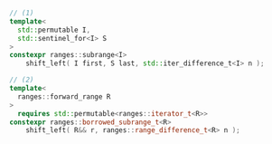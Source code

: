 ```cpp
// (1)
template<
  std::permutable I,
  std::sentinel_for<I> S
>
constexpr ranges::subrange<I>
    shift_left( I first, S last, std::iter_difference_t<I> n );

// (2)
template<
  ranges::forward_range R
>
  requires std::permutable<ranges::iterator_t<R>>
constexpr ranges::borrowed_subrange_t<R>
    shift_left( R&& r, ranges::range_difference_t<R> n );
```
